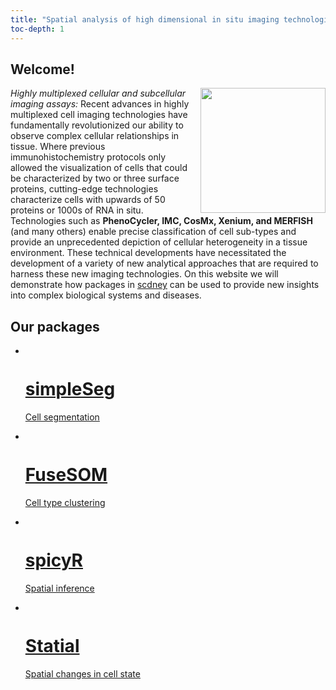 ```yaml
---
title: "Spatial analysis of high dimensional in situ imaging technologies"
toc-depth: 1
---
```


## Welcome! 
<img src="IMC_colon.png" align="right" style="height: 200px; border: 0px"/>



*Highly multiplexed cellular and subcellular imaging assays:* Recent advances in highly multiplexed cell imaging technologies have fundamentally revolutionized our ability to observe complex cellular relationships in tissue. Where previous immunohistochemistry protocols only allowed the visualization of cells that could be characterized by two or three surface proteins, cutting-edge technologies characterize cells with upwards of 50 proteins or 1000s of RNA in situ. Technologies such as **PhenoCycler, IMC, CosMx, Xenium, and MERFISH** (and many others) enable precise classification of cell sub-types and provide an unprecedented depiction of cellular heterogeneity in a tissue environment. These technical developments have necessitated the development of a variety of new analytical approaches that are required to harness these new imaging technologies. On this website we will demonstrate how packages in [scdney](https://sydneybiox.github.io/scdney/) can be used to provide new insights into complex biological systems and diseases.


## Our packages

```{=html}
<link rel="stylesheet" href="css/hexagons.css">
<ul id="hexGrid">

      <li class="hex">
        <div class="hexIn">
          <a class="hexLink" href="#">
            <img src="stickers/SimpleSeg_Hex_standard.png" alt="" />
            <h1>simpleSeg</h1>
            <p>Cell segmentation</p>
          </a>
        </div>
      </li>
      
      
      <li class="hex">
        <div class="hexIn">
          <a class="hexLink" href="#">
            <img src="stickers/fuseSOM_ai_standard.png" alt="" />
            <h1>FuseSOM</h1>
            <p>Cell type clustering</p>
          </a>
        </div>
      </li>
      
      
      <li class="hex">
        <div class="hexIn">
          <a class="hexLink" href="#">
            <img src="stickers/spicyR_standard.png" alt="" />
            <h1>spicyR</h1>
            <p>Spatial inference</p>
          </a>
        </div>
      </li>
      <li class="hex">
        <div class="hexIn">
          <a class="hexLink" href="#">
            <img src="stickers/statial.png" alt="" />
            <h1>Statial</h1>
            <p>Spatial changes in cell state</p>
          </a>
        </div>
      </li>
    </ul>
</body>
```

